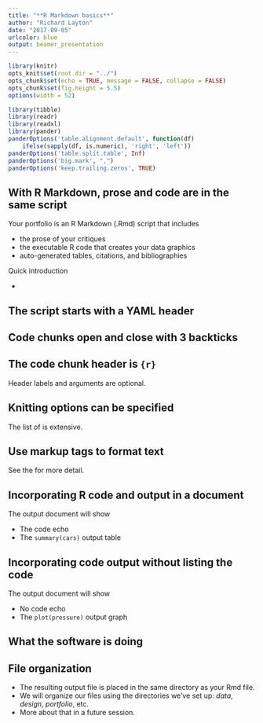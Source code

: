 ```yaml
---
title: "**R Markdown basics**"
author: "Richard Layton"
date: "2017-09-05"
urlcolor: blue
output: beamer_presentation
---
```


```r
library(knitr)
opts_knit$set(root.dir = "../")
opts_chunk$set(echo = TRUE, message = FALSE, collapse = FALSE)
opts_chunk$set(fig.height = 5.5)
options(width = 52)
```

```r
library(tibble)
library(readr)
library(readxl)
library(pander)
panderOptions('table.alignment.default', function(df)
    ifelse(sapply(df, is.numeric), 'right', 'left'))
panderOptions('table.split.table', Inf)
panderOptions('big.mark', ",")
panderOptions('keep.trailing.zeros', TRUE)
```

## With R Markdown, prose and code are in the same script 

Your portfolio is an R Markdown (.Rmd) script  that includes

- the prose of your critiques
- the executable R code that creates your data graphics
- auto-generated tables, citations, and bibliographies 

Quick introduction 

- [\textcolor{magenta}{1-minute video}](http://rmarkdown.rstudio.com/lesson-1.html) 



##
\begin{columns}[T]
\begin{column}[T]{0.5\textwidth}
\textcolor{blue}{\Large Sample script}

\bigskip
{\em File > New File > R Markdown...}
\end{column}
\begin{column}[T]{0.5\textwidth}
\includegraphics[scale=0.42]{../images/start-markdown-default-00.png}
\end{column}
\end{columns}



##
\begin{columns}[T]
\begin{column}[T]{0.5\textwidth}
\textcolor{blue}{\Large Sample output document}

\bigskip
The {\em knitr} package "knits" your prose and code results together.  

\bigskip
Shown is the HTML output.

\end{column}
\begin{column}[T]{0.5\textwidth}
\includegraphics[scale=0.36]{../images/start-markdown-output-06-html.png}
\end{column}
\end{columns}




## The script starts with a YAML header
\includegraphics[scale=0.7]{../images/start-markdown-default-01a.png}




## 
\includegraphics[scale=0.65]{../images/start-markdown-output-01.png}





## Code chunks open and close with 3 backticks
\includegraphics[scale=0.7]{../images/start-markdown-default-02a.png}




## The code chunk header is `{r}`
\includegraphics[scale=0.7]{../images/start-markdown-default-02b.png}

\bigskip
Header labels and arguments are optional.




## Knitting options can be specified  
\includegraphics[scale=0.7]{../images/start-markdown-default-02c.png}

\bigskip
The list of [\textcolor{magenta}{knitr options}](https://yihui.name/knitr/options/) is extensive. 




## Use markup tags to format text 
\includegraphics[scale=0.65]{../images/start-markdown-default-03a.png}

\bigskip
See the [\textcolor{magenta}{R Markdown cheat sheet}](https://www.rstudio.com/wp-content/uploads/2016/03/rmarkdown-cheatsheet-2.0.pdf) for more detail.  





## 
\includegraphics[scale=0.65]{../images/start-markdown-output-03.png}





## Incorporating R code and output in a document
\includegraphics[scale=0.7]{../images/start-markdown-default-04a.png}

\bigskip
The output document will show  

- The code echo 
- The `summary(cars)` output table


##  
\includegraphics[scale=0.65]{../images/start-markdown-output-04.png}



## Incorporating code output without listing the code
\includegraphics[scale=0.65]{../images/start-markdown-default-05a.png}

\bigskip
The output document will show  

- No code echo 
- The `plot(pressure)` output graph




##
\begin{columns}[T]
\begin{column}[T]{0.17\textwidth}

\end{column}
\begin{column}[T]{0.83\textwidth}
\includegraphics[scale=0.58]{../images/start-markdown-output-05.png}
\end{column}
\end{columns}


##
\begin{columns}[T]
\begin{column}[T]{0.45\textwidth}
\textcolor{blue}{\Large Change output type}

\bigskip
\includegraphics[scale=0.48]{../images/start-markdown-default-06.png}
\end{column}
\begin{column}[T]{0.55\textwidth}
\includegraphics[scale=0.4]{../images/start-markdown-output-06.png}
\end{column}
\end{columns}



## What the software is doing

\includegraphics[scale=0.7]{../visuals/rmd-to-html-process-4.png}




## File organization

- The resulting output file is placed in the same directory as your Rmd file.  
- We will organize our files using the directories we've set up: *data*, *design*, *portfolio*, etc. 
- More about that in a future session. 


